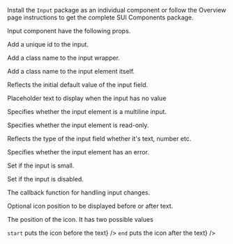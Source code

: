 
<Section contained={true} style={{ paddingTop: 0, paddingBottom: 0 }}>
	<p>
		Install the <Code small={true}>Input</Code> package as an individual
		component or follow the Overview page instructions to get the complete SUI
		Components package.
	</p>
</Section>

<Section title="Props" border={true}>
	<p>Input component have the following props.</p>
	<Section
		title={{ content: "id", tag: "string", small: true }}
		style={{ paddingTop: 0, paddingLeft: 20, paddingRight: 0 }}
	>
		<p>Add a unique id to the input.</p>
	</Section>
	<Section
		title={{ content: "className", tag: "string", small: true }}
		style={{ paddingTop: 0, paddingLeft: 20, paddingRight: 0 }}
	>
		<p>Add a class name to the input wrapper.</p>
	</Section>
	<Section
		title={{ content: "inputClass", tag: "string", small: true }}
		style={{ paddingTop: 0, paddingLeft: 20, paddingRight: 0 }}
	>
		<p>Add a class name to the input element itself.</p>
	</Section>
	<Section
		title={{ content: "defaultValue", tag: "string", small: true }}
		style={{ paddingTop: 0, paddingLeft: 20, paddingRight: 0 }}
	>
		<p>Reflects the initial default value of the input field.</p>
	</Section>
	<Section
		title={{ content: "placeholder", tag: "string", small: true }}
		style={{ paddingTop: 0, paddingLeft: 20, paddingRight: 0 }}
	>
		<p>Placeholder text to display when the input has no value</p>
	</Section>
	<Section
		title={{ content: "isMultiLine", tag: "boolean", small: true }}
		style={{ paddingTop: 0, paddingLeft: 20, paddingRight: 0 }}
	>
		<p>Specifies whether the input element is a multiline input.</p>
	</Section>
	<Section
		title={{ content: "isReadOnly", tag: "boolean", small: true }}
		style={{ paddingTop: 0, paddingLeft: 20, paddingRight: 0 }}
	>
		<p>Specifies whether the input element is read-only.</p>
	</Section>
	<Section
		title={{ content: "type", tag: "string", small: true }}
		style={{ paddingTop: 0, paddingLeft: 20, paddingRight: 0 }}
	>
		<p>Reflects the type of the input field whether it's text, number etc.</p>
	</Section>
	<Section
		title={{ content: "isError", tag: "boolean", small: true }}
		style={{ paddingTop: 0, paddingLeft: 20, paddingRight: 0 }}
	>
		<p>Specifies whether the input element has an error.</p>
	</Section>
	<Section
		title={{ content: "isSmall", tag: "boolean", small: true }}
		style={{ paddingTop: 0, paddingLeft: 20, paddingRight: 0 }}
	>
		<p>Set if the input is small.</p>
	</Section>
	<Section
		title={{ content: "isDisabled", tag: "boolean", small: true }}
		style={{ paddingTop: 0, paddingLeft: 20, paddingRight: 0 }}
	>
		<p>Set if the input is disabled.</p>
	</Section>
	<Section
		title={{ content: "onChange", tag: "function", small: true }}
		style={{ paddingTop: 0, paddingLeft: 20, paddingRight: 0 }}
	>
		<p>The callback function for handling input changes.</p>
	</Section>
	<Section
		title={{ content: "icon", tag: "string", small: true }}
		style={{
			paddingTop: 0,
			paddingLeft: 20,
			paddingRight: 0,
		}}
	>
		<p>Optional icon position to be displayed before or after text.</p>
	</Section>
	<Section
		title={{ content: "iconPosition", tag: "string", small: true }}
		style={{
			paddingTop: 0,
			paddingLeft: 20,
			paddingRight: 0,
		}}
	>
		<p>The position of the icon. It has two possible values</p>
		<List>
			<span label={<><Code small={true}>start</Code> puts the icon before the text</>} />
			<span label={<><Code small={true}>end</Code> puts the icon after the text</>} />
    	</List>
    </Section>

</Section>
